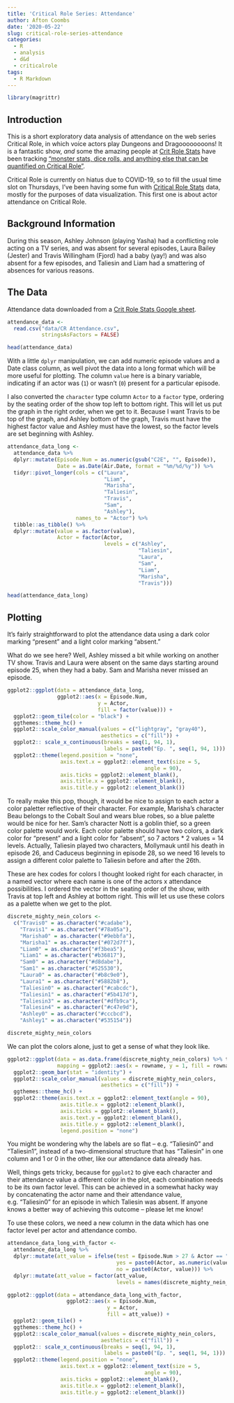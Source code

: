 ```yaml
---
title: 'Critical Role Series: Attendance'
author: Afton Coombs
date: '2020-05-22'
slug: critical-role-series-attendance
categories:
  - R
  - analysis
  - d&d
  - criticalrole
tags:
  - R Markdown
---
```


```r
library(magrittr)
```

## Introduction

This is a short exploratory data analysis of attendance on the web series Critical Role, in which 
voice actors play Dungeons and Dragoooooooons! It is a fantastic show, 
*and* some the amazing people at <a href = "https://www.critrolestats.com/stats-wm">
Crit Role Stats</a> have been tracking <a href = "https://twitter.com/CritRoleStats/">"monster stats, dice rolls, and anything else that can be quantified on Critical Role"</a>.

Critical Role is currently on hiatus due to COVID-19, so to fill the usual time slot on Thursdays, I've 
been having some fun with <a href = "https://www.critrolestats.com/stats-wm">
Critical Role Stats</a> data, mostly for the purposes of data visualization. This first one is about actor attendance on Critical Role.

## Background Information
During this season, Ashley Johnson (playing Yasha) had a conflicting 
role acting on a TV series, and was absent for several episodes, 
Laura Bailey (Jester) and Travis Willingham (Fjord) had a baby (yay!) and was also absent for a few 
episodes, and Taliesin and Liam had a smattering of absences 
for various reasons.

## The Data
Attendance data downloaded from a <a href = "https://docs.google.com/spreadsheets/d/1E1DfdXJVu9UpGNG29JMHT3ovk8Ol_UTzol40DMzz-rw/edit#gid=1399380767">Crit Role Stats Google sheet</a>.

```r
attendance_data <- 
  read.csv("data/CR Attendance.csv",
           stringsAsFactors = FALSE)

head(attendance_data)  
```

With a little `dplyr` manipulation, we can add numeric episode values and a Date class column, as well
pivot the data into a long format which will be more useful for plotting. The column `value` here is a binary 
variable, indicating if an actor was (`1`) or wasn't (`0`) present for a particular episode.

I also converted the `character` type column `Actor` to a `factor` type, ordering by the seating
order of the show top left to bottom right. This will let us put the graph in the right order, when
we get to it. Because I want Travis to be top of the graph, and Ashley bottom of the graph, Travis must have the highest
factor value and Ashley must have the lowest, so the factor levels are set beginning with Ashley.

```r
attendance_data_long <-
  attendance_data %>%
  dplyr::mutate(Episode.Num = as.numeric(gsub("C2E", "", Episode)),
                Date = as.Date(Air.Date, format = "%m/%d/%y")) %>%
  tidyr::pivot_longer(cols = c("Laura", 
                               "Liam", 
                               "Marisha", 
                               "Taliesin", 
                               "Travis", 
                               "Sam", 
                               "Ashley"),
                      names_to = "Actor") %>%
  tibble::as_tibble() %>%
  dplyr::mutate(value = as.factor(value),
                Actor = factor(Actor,
                               levels = c("Ashley",
                                          "Taliesin",
                                          "Laura",
                                          "Sam",
                                          "Liam",
                                          "Marisha",
                                          "Travis")))

head(attendance_data_long)
```

## Plotting
It's fairly straightforward to plot the attendance data using a dark color marking "present" and a light
color marking "absent." 

What do we see here? Well, Ashley missed a bit while working on another TV show. Travis and Laura were absent 
on the same days starting around episode 25, when they had a baby. Sam and Marisha never missed an episode.

```r
ggplot2::ggplot(data = attendance_data_long,
                ggplot2::aes(x = Episode.Num,
                             y = Actor,
                             fill = factor(value))) +
  ggplot2::geom_tile(color = "black") +
  ggthemes::theme_hc() +
  ggplot2::scale_color_manual(values = c("lightgray", "gray40"),
                              aesthetics = c("fill")) +
  ggplot2:: scale_x_continuous(breaks = seq(1, 94, 1),
                               labels = paste0("Ep. ", seq(1, 94, 1))) +
  ggplot2::theme(legend.position = "none",
                 axis.text.x = ggplot2::element_text(size = 5,
                                            angle = 90),
                 axis.ticks = ggplot2::element_blank(),
                 axis.title.x = ggplot2::element_blank(),
                 axis.title.y = ggplot2::element_blank())
```

To really make this pop, though, it would be nice to assign to each actor a color paletter reflective of their
character. For example, Marisha's character Beau belongs to the Cobalt Soul and wears blue robes, so a blue palette would be nice for her. Sam's character Nott is a goblin thief, so a green color palette would work. Each
color palette should have two colors, a dark color for "present" and a light color for "absent", so 7 actors * 2 values = 14 levels. Actually, Taliesin played two characters, Mollymauk until his death in episode 26, and Caduceus beginning
in episode 28, so we need 16 levels to assign a different color palette to Taliesin before and after the 26th.

These are hex codes for colors I thought looked right for each character, in a named vector where each name is one of the actors x attendance possibilities. I ordered the vector in the seating order of the show, with
Travis at top left and Ashley at bottom right.
This will let us use these colors as a palette when we get to the plot. 

```r
discrete_mighty_nein_colors <-
  c("Travis0" = as.character("#cadabe"),
    "Travis1" = as.character("#78a05a"),
    "Marisha0" = as.character("#9ebbfa"),
    "Marisha1" = as.character("#072d7f"),
    "Liam0" = as.character("#f3bea5"),
    "Liam1" = as.character("#b36817"),
    "Sam0" = as.character("#d8dabe"),
    "Sam1" = as.character("#525530"),
    "Laura0" = as.character("#b8c9e0"),
    "Laura1" = as.character("#5882b8"),
    "Taliesin0" = as.character("#cabcdc"),
    "Taliesin1" = as.character("#5b417d"),
    "Taliesin3" = as.character("#dfb9ca"),
    "Taliesin4" = as.character("#c47e9d"),
    "Ashley0" = as.character("#cccbcd"),
    "Ashley1" = as.character("#535154"))

discrete_mighty_nein_colors
```

We can plot the colors alone, just to get a sense of what they look like.

```r
ggplot2::ggplot(data = as.data.frame(discrete_mighty_nein_colors) %>% tibble::rownames_to_column(),
                mapping = ggplot2::aes(x = rowname, y = 1, fill = rowname)) +
  ggplot2::geom_bar(stat = "identity") +
  ggplot2::scale_color_manual(values = discrete_mighty_nein_colors,
                              aesthetics = c("fill")) +
  ggthemes::theme_hc() +
  ggplot2::theme(axis.text.x = ggplot2::element_text(angle = 90),
                 axis.title.x = ggplot2::element_blank(),
                 axis.ticks = ggplot2::element_blank(),
                 axis.text.y = ggplot2::element_blank(),
                 axis.title.y = ggplot2::element_blank(),
                 legend.position = "none")
```

You might be wondering why the labels are so flat -- e.g. "Taliesin0" and "Taliesin1", instead of a two-dimensional
structure that has "Taliesin" in one column and 1 or 0 in the other, like our attendance data already has.

Well, things gets tricky, because for `ggplot2` to give each character and their attendance value a different
color in the plot, each combination needs to be its own factor level. This can be achieved in a somewhat hacky way by
concatenating the actor name and their attendance value, e.g. "Taliesin0" for an episode in which Taliesin was absent.
If anyone knows a better way of achieving this outcome -- please let me know!

To use these colors, we need a new column in the data which has one factor level per actor and attendance combo.

```r
attendance_data_long_with_factor <-
  attendance_data_long %>%
  dplyr::mutate(att_value = ifelse(test = Episode.Num > 27 & Actor == "Taliesin",
                                   yes = paste0(Actor, as.numeric(value) + 2),
                                   no = paste0(Actor, value))) %>%
  dplyr::mutate(att_value = factor(att_value,
                                   levels = names(discrete_mighty_nein_colors)))
```

```r
ggplot2::ggplot(data = attendance_data_long_with_factor,
                   ggplot2::aes(x = Episode.Num,
                                y = Actor,
                                fill = att_value)) +
  ggplot2::geom_tile() +
  ggthemes::theme_hc() +
  ggplot2::scale_color_manual(values = discrete_mighty_nein_colors,
                              aesthetics = c("fill")) +
  ggplot2:: scale_x_continuous(breaks = seq(1, 94, 1),
                               labels = paste0("Ep. ", seq(1, 94, 1))) +
  ggplot2::theme(legend.position = "none",
                 axis.text.x = ggplot2::element_text(size = 5,
                                            angle = 90),
                 axis.ticks = ggplot2::element_blank(),
                 axis.title.x = ggplot2::element_blank(),
                 axis.title.y = ggplot2::element_blank())
```